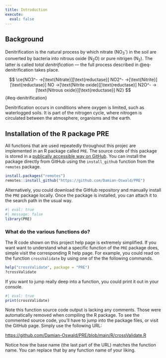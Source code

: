 ```yaml
---
title: Introduction
execute: 
  eval: false
---
```


## Background

Denitrification is the natural process by which nitrate (NO~3~^-^) in the soil are converted by bacteria into nitrous oxide (N~2~O) or pure nitrigen (N~2~). The latter is called *total denitrification* --- the full process described in @eq-denitrification takes place.

$$
\ce{NO3^- ->[\text{Nitrate}][\text{reductase}] NO2^- ->[\text{Nitrite}][\text{reductase}] NO ->[\text{Nitrite oxide}][\text{reductase}] N2O^- ->[\text{Nitrous oxide}][\text{reductase}] N2}
$${#eq-denitrification}

Denitrification occurs in conditions where oxygen is limited, such as waterlogged soils. It is part of the nitrogen cycle, where nitrogen is circulated between the atmosphere, organisms and the earth.

## Installation of the R package PRE

All functions that are used repeatedly throughout this projec are implemented in an R package called `PRE`. The source code of this package is stored in a [publically accessible way on GitHub](https://github.com/Damian-Oswald/PRE). You can install the package directly from GitHub using the `install_github` function from the `remotes` package.

```r
install.packages("remotes")
remotes::install_github("https://github.com/Damian-Oswald/PRE")
```

Alternatively, you could download the GitHub repository and manually install the `PRE` package locally.
Once the package is installed, you can attach it to the search path in the usual way.

```r
#| eval: true
#| message: false
library(PRE)
```

### What do the various functions do?

The R code shown on this project help page is extremely simplified. If you want want to understand what a specific function of the `PRE` package does, simple visit the corresponding R help page. For example, you could read on the function `crossValidate` by using one of the the following commands.

```r
help("crossValidate", package = "PRE")
?crossValidate
```

If you want to jump really deep into a function, you could print it out in your console.

```r
#| eval: true
print(crossValidate)
```

Note this function source code output is lacking any comments. Those were automatically removed when compiling the R package. To see the commented source code, you'll have to jump into the package files, or visit the GitHub page. Simply use the following URL:

<https://github.com/Damian-Oswald/PRE/blob/main/R/crossValidate.R>

Notice how the base name (the last part of the URL) matches the function name. You can replace that by any function name of your liking.
